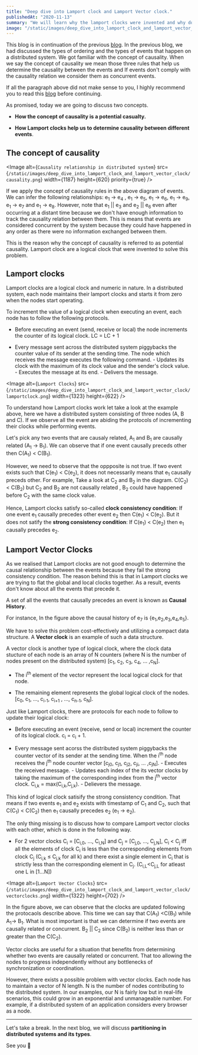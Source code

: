 ```yaml
---
title: "Deep dive into Lamport clock and Lamport Vector clock."
publishedAt: "2020-11-13"
summary: "We will learn why the lamport clocks were invented and why do we need lamport vector clocks."
image: "/static/images/deep_dive_into_lamport_clock_and_lamport_vector_clock/banner.png"
---
```


This blog is in continuation of the previous [blog](https://saumyapandey.com/blog/what_is_the_concept_of_causality_in_distributed_system). In the previous blog, we had discussed the types of ordering and the types of events that happen on a distributed system. We got familiar with the concept of causality. When we say the concept of causality we mean those three rules that help us determine the causality between the events and If events don't comply with the causality relation we consider them as concurrent events.

If all the paragraph above did not make sense to you, I highly recommend you to read this [blog](https://saumyapandey.com/blog/what_is_the_concept_of_causality_in_distributed_system) before continuing.

As promised, today we are going to discuss two concepts.

- **How the concept of causality is a potential casualty.**

- **How Lamport clocks help us to determine causality between different events**.

## The concept of causality

<Image
    alt={`Causality relationship in distributed system`}
    src={`/static/images/deep_dive_into_lamport_clock_and_lamport_vector_clock/causality.png`}
    width={1187}
    height={620}
    priority={true}
/>


If we apply the concept of causality rules in the above diagram of events. We can infer the following relationships: e<sub>1</sub> -> e<sub>4</sub> , e<sub>1</sub> -> e<sub>5</sub>, e<sub>1</sub> -> e<sub>6</sub>, e<sub>1</sub> -> e<sub>9</sub>, e<sub>1</sub> -> e<sub>7</sub> and e<sub>1</sub> -> e<sub>8</sub>. However, note that e<sub>1</sub> || e<sub>3</sub> and e<sub>2</sub> || e<sub>6</sub> even after occurring at a distant time because we don't have enough information to track the causality relation between them. This is means that events are considered concurrent by the system because they could have happened in any order as there were no information exchanged between them.

This is the reason why the concept of causality is referred to as potential causality. Lamport clock are a logical clock that were invented to solve this problem.

## Lamport clocks

Lamport clocks are a logical clock and numeric in nature. In a distributed system, each node maintains their lamport clocks and starts it from zero when the nodes start operating.

To increment the value of a logical clock when executing an event, each node has to follow the following protocols.

- Before executing an event (send, receive or local) the node increments the counter of its logical clock. LC = LC + 1

- Every message sent across the distributed system piggybacks the counter value of its sender at the sending time. The node which receives the message executes the following command. - Updates its clock with the maximum of its clock value and the sender's clock value. - Executes the message at its end. - Delivers the message.

<Image
    alt={`Lamport Clocks`}
    src={`/static/images/deep_dive_into_lamport_clock_and_lamport_vector_clock/lamportclock.png`}
    width={1323}
    height={622}
/>

To understand how Lamport clocks work let take a look at the example above, here we have a distributed system consisting of three nodes (A, B and C). If we observe all the event are abiding the protocols of incrementing their clocks while performing events.

Let's pick any two events that are causaly related, A<sub>1</sub> and B<sub>1</sub> are causally related (A<sub>1</sub> -> B<sub>1</sub>). We can observe that if one event causally preceds other then C(A<sub>1</sub>) < C(B<sub>1</sub>).

However, we need to observe that the oppposite is not true. If two event exists such that C(e<sub>1</sub>) < C(e<sub>2</sub>), it does not necessarily means that e<sub>1</sub> causally preceds other. For example, Take a look at C<sub>2</sub> and B<sub>2</sub> in the diagram. C(C<sub>2</sub>) < C(B<sub>2</sub>) but C<sub>2</sub> and B<sub>2</sub> are not causally related , B<sub>2</sub> could have happened before C<sub>2</sub> with the same clock value.

Hence, Lamport clocks satisfy so-called **clock consistency condition**: If one event e<sub>1</sub> causally precedes other event e<sub>2</sub> then C(e<sub>1</sub>) < C(e<sub>2</sub>). But it does not satify the **strong consistency condition**: If C(e<sub>1</sub>) < C(e<sub>2</sub>) then e<sub>1</sub> causally precedes e<sub>2</sub>.

## Lamport Vector Clocks

As we realised that Lamport clocks are not good enough to determine the causal relationship between the events because they fail the strong consistency condition. The reason behind this is that in Lamport clocks we are trying to flat the global and local clocks together. As a result, events don't know about all the events that precede it.

A set of all the events that causally precedes an event is known as **Causal History**.

For instance, In the figure above the causal history of e<sub>7</sub> is {e<sub>1</sub>,e<sub>2</sub>,e<sub>3</sub>,e<sub>4</sub>,e<sub>5</sub>}.

We have to solve this problem cost-effectively and utilizing a compact data structure. A **Vector clock** is an example of such a data structure.

A vector clock is another type of logical clock, where the clock data stucture of each node is an array of N counters (where N is the number of nodes present on the distributed system) [c<sub>1</sub>, c<sub>2</sub>, c<sub>3</sub>, c<sub>4</sub>, ... ,c<sub>N</sub>].

- The i<sup>th</sup> element of the vector represent the local logical clock for that node.

- The remaining element represents the global logical clock of the nodes. [c<sub>0</sub>, c<sub>1</sub>, ..., c<sub>i-1</sub>, c<sub>i+1</sub> , ..., c<sub>n-1</sub>, c<sub>N</sub>].

Just like Lamport clocks, there are protocols for each node to follow to update their logical clock:

- Before executing an event (receive, send or local) increment the counter of its logical clock. c<sub>i</sub> = c<sub>i</sub> + 1.

- Every message sent acorss the distributed system piggybacks the counter vector of its sender at the sending time. When the i<sup>th</sup> node receives the j<sup>th</sup> node counter vector [c<sub>j0</sub>, c<sub>j1</sub>, c<sub>j2</sub>, c<sub>ji</sub>, ... ,c<sub>jN</sub>]. - Executes the received message. - Updates each index of the its vector clocks by taking the maximum of the corresponding index from the j<sup>th</sup> vector clock. C<sub>i,k</sub> = max(C<sub>i,k</sub>,C<sub>j,k</sub>). - Delievers the message.

This kind of logical clock satisify the strong consistency condition. That means if two events e<sub>1</sub> and e<sub>2</sub> exists with timestamp of C<sub>1</sub> and C<sub>2</sub>, such that C(C<sub>1</sub>) < C(C<sub>2</sub>) then e<sub>1</sub> causally precedes e<sub>2</sub> (e<sub>1</sub> -> e<sub>2</sub>).

The only thing missing is to discuss how to compare Lamport vector clocks with each other, which is done in the following way.

- For 2 vector clocks C<sub>i</sub> = [C<sub>i,0</sub>, ..., C<sub>i,N</sub>] and C<sub>j</sub> = [C<sub>j,0</sub>, ..., C<sub>j,N</sub>], C<sub>i</sub> < C<sub>j</sub> iff all the elements of clock C<sub>i</sub> is less than the corresponding elements from clock C<sub>j</sub> (C<sub>i,k</sub> ≤ C<sub>j,k</sub> for all k) and there exist a single element in C<sub>i</sub> that is strictly less than the corresponding element in C<sub>j</sub>. (C<sub>i,L</sub><C<sub>j,L</sub> for atleast one L in [1...N])

<Image
    alt={`Lamport Vector Clocks`}
    src={`/static/images/deep_dive_into_lamport_clock_and_lamport_vector_clock/vectorclocks.png`}
    width={1322}
    height={702}
/>

In the figure above, we can observe that the clocks are updated following the protocaols describe above. This time we can say that C(A<sub>1</sub>) <C(B<sub>1</sub>) while A<sub>1</sub>-> B<sub>1</sub>. What is most important is that we can determine if two events are causally related or concurrent. B<sub>2</sub> || C<sub>2</sub> since C(B<sub>2</sub>) is neither less than or greater than the C(C<sub>2</sub>).

Vector clocks are useful for a situation that benefits from determining whether two events are causally related or concurrent. That too allowing the nodes to progress independently without any bottlenecks of synchronization or coordination.

However, there exists a possible problem with vector clocks. Each node has to maintain a vector of N length. N is the number of nodes contributing to the distributed system. In our examples, our N is fairly low but in real-life scenarios, this could grow in an exponential and unmanageable number. For example, if a distributed system of an application considers every browser as a node.

---

Let's take a break. In the next blog, we will discuss **partitioning in distributed systems and its types**.

See you 👋
